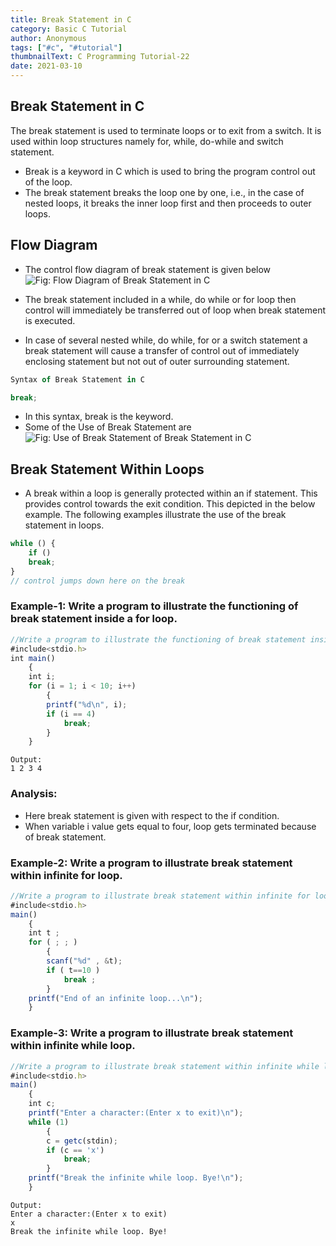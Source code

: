 ```yaml
---
title: Break Statement in C
category: Basic C Tutorial
author: Anonymous
tags: ["#c", "#tutorial"]
thumbnailText: C Programming Tutorial-22
date: 2021-03-10
---
```

## Break Statement in C
The break statement is used to terminate loops or to exit from a switch. It is used within loop structures namely for, while, do-while and switch statement.

- Break is a keyword in C which is used to bring the program control out of the loop.
- The break statement breaks the loop one by one, i.e., in the case of nested loops, it breaks the inner loop first and then proceeds to outer loops.
## Flow Diagram
- The control flow diagram of break statement is given below
![ Fig: Flow Diagram of Break Statement in C](../../assets/cPic/br.png)

- The break statement included in a while, do while or for loop then control will immediately be transferred out of loop when break statement is executed.
- In case of several nested while, do while, for or a switch statement a break statement will cause a transfer of control out of immediately enclosing statement but not out of outer surrounding statement.
~~~js
Syntax of Break Statement in C

break;
~~~
- In this syntax, break is the keyword.
- Some of the Use of Break Statement are
![ Fig: Use of Break Statement of Break Statement in C](../../assets/cPic/br-2.png)

## Break Statement Within Loops
- A break within a loop is generally protected within an if statement. This provides control towards the exit condition. This depicted in the below example. The following examples illustrate the use of the break statement in loops.
~~~js
while () {
    if ()
    break;
}
// control jumps down here on the break
~~~
### Example-1: Write a program to illustrate the functioning of break statement inside a for loop.
~~~js
//Write a program to illustrate the functioning of break statement inside a for loop.
#include<stdio.h>
int main()
    {
    int i;
    for (i = 1; i < 10; i++)
        {
        printf("%d\n", i);
        if (i == 4)
            break;
        }
    }
~~~
~~~
Output:
1 2 3 4
~~~
### Analysis:

- Here break statement is given with respect to the if condition.
- When variable i value gets equal to four, loop gets terminated because of break statement.
### Example-2: Write a program to illustrate break statement within infinite for loop.
~~~js
//Write a program to illustrate break statement within infinite for loop.
#include<stdio.h>
main()
    {
    int t ;
    for ( ; ; )
        {
        scanf("%d" , &t);
        if ( t==10 )
            break ;
        }
    printf("End of an infinite loop...\n");
    }
~~~
### Example-3: Write a program to illustrate break statement within infinite while loop.
~~~js
//Write a program to illustrate break statement within infinite while loop.
#include<stdio.h>
main()
    {
    int c;
    printf("Enter a character:(Enter x to exit)\n");
    while (1)
        {
        c = getc(stdin);
        if (c == 'x')
            break;
        }
    printf("Break the infinite while loop. Bye!\n");
    }
~~~
~~~
Output:
Enter a character:(Enter x to exit)
x
Break the infinite while loop. Bye!
~~~